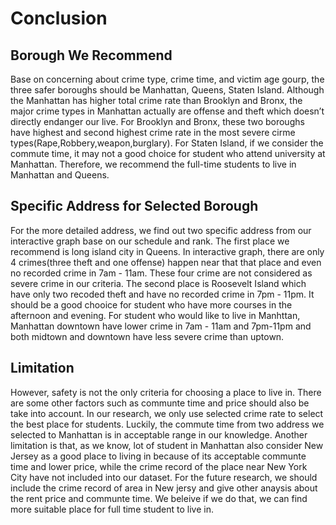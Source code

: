 # Conclusion



## Borough We Recommend
Base on concerning about crime type, crime time, and victim age gourp, the three safer boroughs should be Manhattan, Queens, Staten Island. Although the Manhattan has higher total crime rate than Brooklyn and Bronx, the major crime types in Manhattan actually are offense and theft which doesn't directly endanger our live. For Brooklyn and Bronx, these two boroughs have highest and second highest crime rate in the most severe cirme types(Rape,Robbery,weapon,burglary). For Staten Island, if we consider the commute time, it may not a good choice for student who attend university at Manhattan. Therefore, we recommend the full-time students to live in Manhattan and Queens.

## Specific Address for Selected Borough
For the more detailed address, we find out two specific address from our interactive graph base on our schedule and rank. The first place we recommend is long island city in Queens. In interactive graph, there are only 4 crimes(three theft and one offense) happen near that that place and even no recorded crime in 7am - 11am. These four crime are not considered as severe crime in our criteria. The second place is Roosevelt Island which have only two recoded theft and have no recorded crime in 7pm - 11pm. It should be a good chooice for student who have more courses in the afternoon and evening. For student who would like to live in Manhttan, Manhattan downtown have lower crime in 7am - 11am and 7pm-11pm and both midtown and downtown have less severe crime than uptown.

## Limitation
However, safety is not the only criteria for choosing a place to live in. There are some other factors such as communte time and price should also be take into account. In our research, we only use selected crime rate to select the best place for students. Luckily, the commute time from two address we selected to Manhattan is in acceptable range in our knowledge. Another limitation is that, as we know, lot of student in Manhattan also consider New Jersey as a good place to living in because of its acceptable communte time and lower price, while the crime record of the place near New York City have not included into our dataset. For the future research, we should include the crime record of area in New jersy and give other anaysis about the rent price and communte time. We beleive if we do that, we can find more suitable place for full time student to live in.


